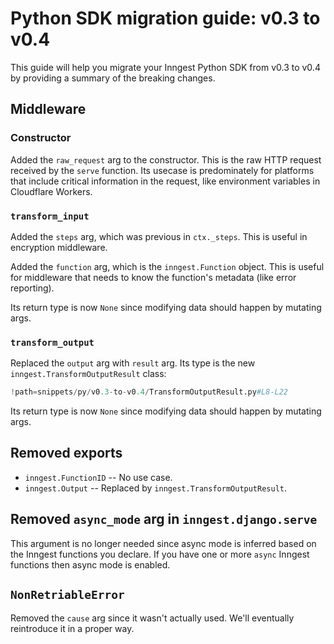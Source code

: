 # Python SDK migration guide: v0.3 to v0.4

This guide will help you migrate your Inngest Python SDK from v0.3 to v0.4 by providing a summary of the breaking changes.

## Middleware

### Constructor

Added the `raw_request` arg to the constructor. This is the raw HTTP request received by the `serve` function. Its usecase is predominately for platforms that include critical information in the request, like environment variables in Cloudflare Workers.

### `transform_input`

Added the `steps` arg, which was previous in `ctx._steps`. This is useful in encryption middleware.

Added the `function` arg, which is the `inngest.Function` object. This is useful for middleware that needs to know the function's metadata (like error reporting).

Its return type is now `None` since modifying data should happen by mutating args.

### `transform_output`

Replaced the `output` arg with `result` arg. Its type is the new `inngest.TransformOutputResult` class:
```py
!path=snippets/py/v0.3-to-v0.4/TransformOutputResult.py#L8-L22
```

Its return type is now `None` since modifying data should happen by mutating args.

## Removed exports

- `inngest.FunctionID` -- No use case.
- `inngest.Output` -- Replaced by `inngest.TransformOutputResult`.

## Removed `async_mode` arg in `inngest.django.serve`

This argument is no longer needed since async mode is inferred based on the Inngest functions you declare. If you have one or more `async` Inngest functions then async mode is enabled.

## `NonRetriableError`

Removed the `cause` arg since it wasn't actually used. We'll eventually reintroduce it in a proper way.
